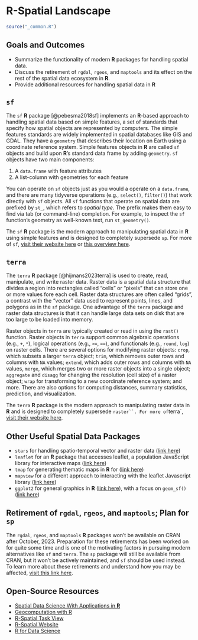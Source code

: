 # R-Spatial Landscape {#sec-summaries}

```r
source("_common.R")
```

## Goals and Outcomes

* Summarize the functionality of modern **R** packages for handling spatial data.
* Discuss the retirement of `rgdal`, `rgeos`, and `maptools` and its effect on the rest of the spatial data ecosystem in **R**.
* Provide additional resources for handling spatial data in **R**

## `sf`

The `sf` **R** package [@pebesma2018sf] implements an **R**-based approach to handling spatial data based on simple features, a set of standards that specify how spatial objects are represented by computers. The simple features standards are widely implemented in spatial databases like GIS and GDAL. They have a `geometry` that describes their location on Earth using a coordinate reference system. Simple features objects in **R** are called `sf` objects and build upon **R**'s standard data frame by adding `geometry`. `sf` objects have two main components:

1. A `data.frame` with feature attributes
2. A list-column with geometries for each feature

You can operate on `sf` objects just as you would a operate on a `data.frame`, and there are many tidyverse operations (e.g., `select()`, `filter()`) that work directly with `sf` objects. All `sf` functions that operate on spatial data are prefixed by `st_`, which refers to *spatial type*. The prefix makes them easy to find via tab (or command-line) completion. For example, to inspect the `sf` function's geometry as well-known text, run `st_geometry()`. 

The `sf` **R** package is the modern approach to manipulating spatial data in **R** using simple features and is designed to completely supersede `sp`. For more of `sf`, [visit their website here](https://r-spatial.github.io/sf/) or [this overview here](https://r-spatial.org/book/07-Introsf.html#sec-sfintro).

## `terra`

The `terra` **R** package [@hijmans2023terra] is used to create, read, manipulate, and write raster data. Raster data is a spatial data structure that divides a region into rectangles called "cells" or "pixels" that can store one or more values fore each cell. Raster data structures are often called "grids", a contrast with the "vector" data used to represent points, lines, and polygons as in the `sf` package. One advantage of the `terra` package and raster data structures is that it can handle large data sets on disk that are too large to be loaded into memory.

Raster objects in `terra` are typically created or read in using the `rast()` function. Raster objects in `terra` support common algebraic operations (e.g., `+`, `*`), logical operations (e.g., `>=`, `==`), and functionals (e.g., `round`, `log`) on raster cells. There are several options for modifying raster objects: `crop`, which subsets a larger `terra` object; `trim`, which removes outer rows and columns with `NA` values; `extend`, which adds outer rows and columns with `NA` values, `merge`, which merges two or more raster objects into a single object; `aggregate` and `disagg` for changing the resolution (cell size) of a raster object; `wrap` for transforming to a new coordinate reference system; and more. There are also options for computing distances, summary statistics, prediction, and visualization.

The `terra` **R** package is the modern approach to manipulating raster data in **R** and is designed to completely supersede `raster``. For more of `terra`, [visit their website here](https://rspatial.org/pkg/index.html).

## Other Useful Spatial Data Packages

* `stars` for handling spatio-temporal vector and raster data ([link here](https://r-spatial.github.io/stars/))
* `leaflet` for an **R** package that accesses leaflet, a population JavaScript library for interactive maps ([link here](https://rstudio.github.io/leaflet/))
* `tmap` for generating thematic maps in **R**  for ([link here](https://r-tmap.github.io/tmap/))
* `mapview` for a different approach to interacting with the leaflet Javascript library ([link here](https://github.com/r-spatial/mapview))
* `ggplot2` for general graphics in **R** ([link here](https://ggplot2.tidyverse.org/)), with a focus on `geom_sf()` ([link here](https://ggplot2.tidyverse.org/reference/ggsf.html))

## Retirement of `rgdal`, `rgeos`, and `maptools`; Plan for `sp`

The `rgdal`, `rgeos`, and `maptools` **R** packages won't be available on CRAN after October, 2023. Preparation for these retirements has been worked on for quite some time and is one of the motivating factors in pursuing modern alternatives like `sf` and `terra`. The `sp` package will still be available from CRAN, but it won't be actively maintained, and `sf` should be used instead. To learn more about these retirements and understand how you may be affected, [visit this link here](https://geocompx.org/post/2023/rgdal-retirement/).

## Open-Source Resources

* [Spatial Data Science With Applications in **R**](https://r-spatial.org/book/)
* [Geocomputation with R](https://r.geocompx.org/)
* [R-Spatial Task View](https://cran.r-project.org/web/views/Spatial.html)
* [R-Spatial Website](https://r-spatial.org/)
* [R for Data Science](https://r4ds.had.co.nz/)
